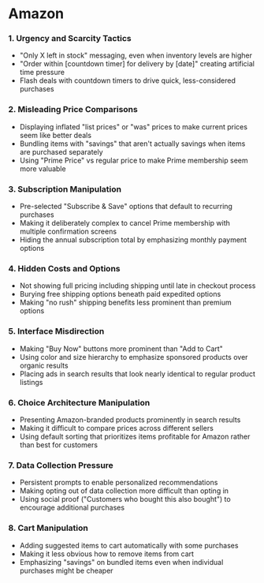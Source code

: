 # Amazon

### 1. Urgency and Scarcity Tactics
- "Only X left in stock" messaging, even when inventory levels are higher
- "Order within [countdown timer] for delivery by [date]" creating artificial time pressure
- Flash deals with countdown timers to drive quick, less-considered purchases

### 2. Misleading Price Comparisons
- Displaying inflated "list prices" or "was" prices to make current prices seem like better deals
- Bundling items with "savings" that aren't actually savings when items are purchased separately
- Using "Prime Price" vs regular price to make Prime membership seem more valuable

### 3. Subscription Manipulation
- Pre-selected "Subscribe & Save" options that default to recurring purchases
- Making it deliberately complex to cancel Prime membership with multiple confirmation screens
- Hiding the annual subscription total by emphasizing monthly payment options

### 4. Hidden Costs and Options
- Not showing full pricing including shipping until late in checkout process
- Burying free shipping options beneath paid expedited options
- Making "no rush" shipping benefits less prominent than premium options

### 5. Interface Misdirection
- Making "Buy Now" buttons more prominent than "Add to Cart"
- Using color and size hierarchy to emphasize sponsored products over organic results
- Placing ads in search results that look nearly identical to regular product listings

### 6. Choice Architecture Manipulation
- Presenting Amazon-branded products prominently in search results
- Making it difficult to compare prices across different sellers
- Using default sorting that prioritizes items profitable for Amazon rather than best for customers

### 7. Data Collection Pressure
- Persistent prompts to enable personalized recommendations
- Making opting out of data collection more difficult than opting in
- Using social proof ("Customers who bought this also bought") to encourage additional purchases

### 8. Cart Manipulation
- Adding suggested items to cart automatically with some purchases
- Making it less obvious how to remove items from cart
- Emphasizing "savings" on bundled items even when individual purchases might be cheaper